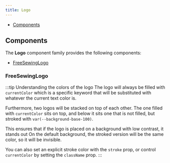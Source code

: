 ```yaml
---
title: Logo
---
```



<DocusaurusDoc>

- [Components](#components)

## Components

The **Logo** component family provides the following components:

- [FreeSewingLogo](#freesewinglogo)

### FreeSewingLogo

:::tip Understanding the colors of the logo
The logo will always be filled with `currentColor` which is a specific keyword
that will be substituted with whatever the current text color is.

Furthermore, two logos will be stacked on top of each other.
The one filled with `currentColor` sits on top, and below it sits one that is
not filled, but stroked with `var(--background-base-100)`.

This ensures that if the logo is placed on a background with low contrast, it
stands out On the default background, the stroked version will be the same
color, so it will be invisible.

You can also set an explicit stroke color with the `stroke` prop, or control
`currentColor` by setting the `className` prop.
:::

<ComponentDocs docs={jsdoc.jsdocFreeSewingLogo} example={FreeSewingLogoExample} />

</DocusaurusDoc>

